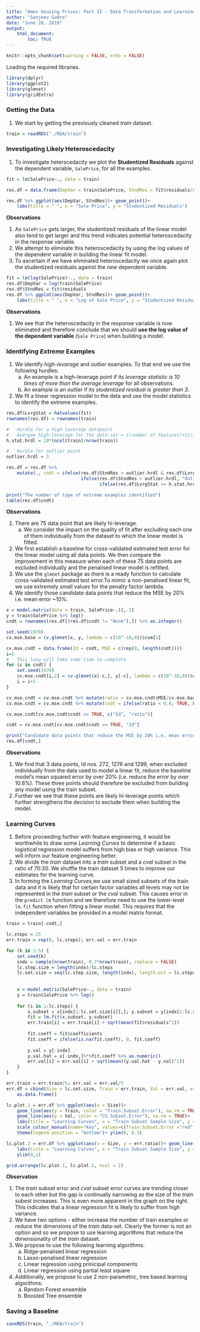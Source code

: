 ```yaml
---
title: "Ames Housing Prices: Part II - Data Transformation and Learning Curve"
author: "Sanjeev Gadre"
date: "June 28, 2019"
output: 
    html_document:
        toc: TRUE
---
```


```r
knitr::opts_chunk$set(warning = FALSE, echo = FALSE)
```

Loading the required libraries.

```r
library(dplyr)
library(ggplot2)
library(glmnet)
library(gridExtra)

```

### Getting the Data

1.  We start by getting the previously cleaned *train* dataset.

```r
train = readRDS("./RDA/train")

```

### Investigating Likely Heteroscedacity

1.  To investigate heterscedacity we plot the **Studentized Residuals** against the dependent variable, `SalePrice`, for all the examples.

```r
fit = lm(SalePrice~., data = train)

res.df = data.frame(DepVar = train$SalePrice, StndRes = fit$residuals/sd(fit$residuals))

res.df %>% ggplot(aes(DepVar, StndRes))+ geom_point()+ 
    labs(title = " ", x = "Sale Price", y = "Studentized Residuals")

```

**Observations**

1.  As `SalePrice` gets larger, the studentized residuals of the linear model also tend to get larger and this trend indicates potential heteroscedacity in the response variable. 
2.  We attempt to eliminate this heteroscedacity by using the log values of the dependent variable in building the linear fit model.
3.  To ascertain if we have eliminated heteroscedacity we once again plot the studentized residuals against the *new* dependent variable.

```r
fit = lm(log(SalePrice)~., data = train)
res.df$DepVar = log(train$SalePrice)
res.df$StndRes = fit$residuals
res.df %>% ggplot(aes(DepVar, StndRes))+ geom_point()+ 
    labs(title = " ", x = "Log of Sale Price", y = "Studentized Residuals")

```

**Observations**

1.  We see that the heteroscedacity in the response variable is now eliminated and therefore conclude that we should **use the log value of the dependent variable** (`Sale Price`) when building a model.


### Identifying *Extreme* Examples

1.  We identify *high-levarage* and *outlier* examples. To that end we use the following hurdles:
    a.  An example is a high-leverage point if its *leverage statistic is 10 times of more than the average leverage* for all observations.
    b.  An example is an outlier if its *studentized residual is greater than 3*.
2.  We fit a linear regression model to the data and use the model statistics to identify the extreme examples.

```r
res.df$LvrgStat = hatvalues(fit)
rownames(res.df) = rownames(train)

#   Hurdle for a high leverage datapoint 
#   Avergae high-leverage for the data-set = ((number of features)+1)/(number of examples)
h.stat.hrdl = 10*(ncol(train)/nrow(train))

#   Hurdle for outlier point
outlier.hrdl = 3

res.df = res.df %>% 
    mutate(., cndt = ifelse(res.df$StndRes > outlier.hrdl & res.df$LvrgStat >= h.stat.hrdl, "Both", 
                            ifelse(res.df$StndRes > outlier.hrdl, "Outlier", 
                                   ifelse(res.df$LvrgStat >= h.stat.hrdl, "HiLeverage", "None"))))

print("The number of type of extreme examples identified")
table(res.df$cndt)

```

**Observations**

1.  There are 75 data point that are likely hi-leverage. 
    a.  We consider the impact on the quality of fit after excluding each one of them individually from the dataset to which the linear model is fitted.
2.  We first establish a baseline for cross-validated estimated test error for the linear model using all data points. We then compare the improvement in this measure when each of these 75 data points are excluded individually and the penalised linear model is refitted.
3.  We use the `glmnet` package as there is a ready function to calculate cross-validated estimated test error.To *mimic* a non-penalised linear fit, we use extremely small values for the penalty factor lambda.
4.  We identify those candidate data points that reduce the MSE by 20% i.e. mean error ~10%.

```r
x = model.matrix(data = train, SalePrice~.)[,-1]
y = train$SalePrice %>% log()
cndt = rownames(res.df[(res.df$cndt != "None"),]) %>% as.integer()

set.seed(1970)
cv.mse.base = cv.glmnet(x, y, lambda = c(10^-10,0))$cvm[1]

cv.mse.cndt = data.frame(Id = cndt, MSE = c(rep(0, length(cndt))))
i=1
#   This loop will take some time to complete
for (c in cndt) { 
    set.seed(1970) 
    cv.mse.cndt[i,2] = cv.glmnet(x[-c,], y[-c], lambda = c(10^-10,0))$cvm[1] 
    i = i+1
}

cv.mse.cndt = cv.mse.cndt %>% mutate(ratio = cv.mse.cndt$MSE/cv.mse.base)
cv.mse.cndt = cv.mse.cndt %>% mutate(cndt = ifelse(ratio < 0.8, TRUE, FALSE))

cv.mse.cndt[cv.mse.cndt$cndt == TRUE, c("Id", "ratio")]

cndt = cv.mse.cndt[cv.mse.cndt$cndt == TRUE, "Id"]

print("Candidate data points that reduce the MSE by 20% i.e. mean error ~10%")
res.df[cndt,]

```

**Observations**

1.  We find that 3 data points, Id nos. 272, 1276 and 1299, when excluded individually from the data used to model a linear fit, reduce the baseline model's mean squared error by over 20% (i.e. reduce the error by over 10.6%). These three points should therefore be excluded from building any model using the train subset.
2.  Further we see that these points are likely hi-leverage points which further strengthens the decision to exclude them when building the model.

### Learning Curves

1.  Before proceeding further with feature engineering, it would be worthwhile to draw some *Learning Curves* to determine if a basic logistical regression model suffers from high bias or high variance. This will inform our feature engineering better.
2.  We divide the *train* dataset into a *train* subset and a *cval* subset in the ratio of 70:30. We shuffle the train dataset 5 times to improve our estimates for the learning curve.
3.   In forming the *Learning Curves*,we use small sized subsets of the train data and it is likely that for certain factor variables all levels may not be represented in the *train* subset or the *cval* subset. This causes error in the `predict.lm` function and we therefore need to use the lower-level `lm.fit` function when fitting a linear model. This requires that the independent variables be provided in a model matrix format.

```r
train = train[-cndt,]

lc.steps = 25
err.train = rep(0, lc.steps); err.val = err.train

for (k in 1:5) {
    set.seed(k)
    indx = sample(nrow(train), 0.7*nrow(train), replace = FALSE)
    lc.step.size = length(indx)/lc.steps
    lc.set.size = seq(lc.step.size, length(indx), length.out = lc.steps) %>% round(digits = 0)
    
   
    x = model.matrix(SalePrice~., data = train)
    y = train$SalePrice %>% log()
    
    for (i in 1:lc.steps) {
        x.subset = x[indx[1:lc.set.size[i]],]; y.subset = y[indx[1:lc.set.size[i]]]
        fit = lm.fit(x.subset, y.subset)
        err.train[i] = err.train[i] + sqrt(mean(fit$residuals^2))
        
        fit.coeff = fit$coefficients
        fit.coeff = ifelse(is.na(fit.coeff), 0, fit.coeff)
        
        y.val = y[-indx]
        y.val.hat = x[-indx,]%*%fit.coeff %>% as.numeric()
        err.val[i] = err.val[i] + sqrt(mean((y.val.hat - y.val)^2))
    }
}

err.train = err.train/5; err.val = err.val/5
err.df = cbind(Size = lc.set.size, Train = err.train, Val = err.val, err.ratio = err.train/err.val) %>%
    as.data.frame()

lc.plot.1 = err.df %>% ggplot(aes(x = Size))+ 
    geom_line(aes(y = Train, color = "Train.Subset.Error"), na.rm = TRUE)+ 
    geom_line(aes(y = Val, color = "CV.Subset.Error"), na.rm = TRUE)+ 
    labs(title = "Learning Curves", x = "Train Subset Sample Size", y = "RMSE")+
    scale_colour_manual(name="Key", values=c(Train.Subset.Error ="red", CV.Subset.Error ="blue"))+ 
    theme(legend.position = "bottom")+ ylim(0, 0.5)

lc.plot.2 = err.df %>% ggplot(aes(x = Size, y = err.ratio))+ geom_line(na.rm = TRUE)+
    labs(title = "Learning Curves", x = "Train Subset Sample Size", y = "Ratio of Train Error to Cval Error")+
    ylim(0,1)

grid.arrange(lc.plot.1, lc.plot.2, ncol = 2)

```

**Observation**

1.  The *train* subset error and *cval* subset error curves are trending closer to each other but the gap is continually narrowing as the size of the *train* subest increases. This is even more apparent in the graph on the right. This indicates that a linear regression fit is likely to suffer from high variance.
2.  We have two options - either increase the number of train examples or reduce the dimensions of the *train* data-set. Clearly the former is not an option and so we propose to use learning algorithms that reduce the dimensionality of the *train* dataset.
3.  We propose to use the following learning algorithms:
    a.  Ridge-penalised linear regression
    b.  Lasso-penalised linear regression
    c.  Linear regression using prinicipal components
    d.  Linear regression using partial least square
4.  Additionally, we propose to use 2 non-parametric, tree based learning algorithms:
    a.  Random Forest ensemble
    b.  Boosted Tree ensemble

### Saving a Baseline

```r
saveRDS(train, "./RDA/train")

```
